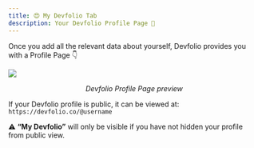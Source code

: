 ```yaml
---
title: 😍 My Devfolio Tab
description: Your Devfolio Profile Page 🤩
---
```


Once you add all the relevant data about yourself, Devfolio provides you with a Profile Page 👇

<img src="/assets/image (180).png" />
<p align="center"><i>Devfolio Profile Page preview</i></p>

If your Devfolio profile is public, it can be viewed at: `https://devfolio.co/@username`

<Callout type="warning">
  ⚠️ <strong>“My Devfolio”</strong> will only be visible if you have not hidden your profile from public view.
</Callout>


